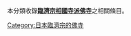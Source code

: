本分類收錄'''[[临济宗#相國寺派|臨濟宗相國寺派]][[佛寺|佛寺]]'''之相關條目。

{{CategoryTOC}}

[[Category:日本臨濟宗的佛寺|Category:日本臨濟宗的佛寺]]